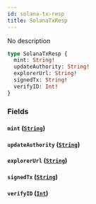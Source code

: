 ```yaml
---
id: solana-tx-resp
title: SolanaTxResp
---
```



No description

```graphql
type SolanaTxResp {
  mint: String!
  updateAuthority: String!
  explorerUrl: String!
  signedTx: String!
  verifyID: Int!
}
```


### Fields

#### `mint` ([`String`](../../references/scalars/string))




#### `updateAuthority` ([`String`](../../references/scalars/string))




#### `explorerUrl` ([`String`](../../references/scalars/string))




#### `signedTx` ([`String`](../../references/scalars/string))




#### `verifyID` ([`Int`](../../references/scalars/int))






